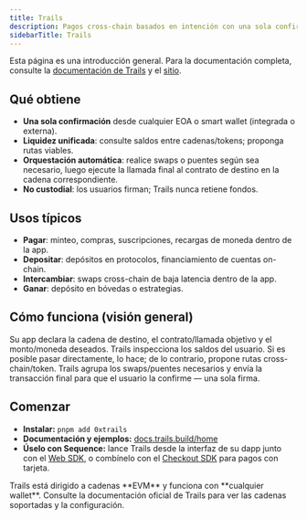 ```yaml
---
title: Trails
description: Pagos cross-chain basados en intención con una sola confirmación del usuario. Agregue liquidez del usuario entre cadenas y orqueste swaps/bridges automáticamente.
sidebarTitle: Trails
---
```


<Note>
  Esta página es una introducción general. Para la documentación completa, consulte la <a href="https://docs.trails.build/home">documentación de Trails</a> y el <a href="https://trails.build/">sitio</a>.
</Note>

## Qué obtiene

- **Una sola confirmación** desde cualquier EOA o smart wallet (integrada o externa).
- **Liquidez unificada**: consulte saldos entre cadenas/tokens; proponga rutas viables.
- **Orquestación automática**: realice swaps o puentes según sea necesario, luego ejecute la llamada final al contrato de destino en la cadena correspondiente.
- **No custodial**: los usuarios firman; Trails nunca retiene fondos.

## Usos típicos

- **Pagar**: minteo, compras, suscripciones, recargas de moneda dentro de la app.
- **Depositar**: depósitos en protocolos, financiamiento de cuentas on-chain.
- **Intercambiar**: swaps cross-chain de baja latencia dentro de la app.
- **Ganar**: depósito en bóvedas o estrategias.

## Cómo funciona (visión general)

<Steps>
  <Step title="Definir la intención">
    Su app declara la cadena de destino, el contrato/llamada objetivo y el monto/moneda deseados.
  </Step>

  <Step title="Inspeccionar y enrutar">
    Trails inspecciona los saldos del usuario. Si es posible pasar directamente, lo hace; de lo contrario, propone rutas cross-chain/token.
  </Step>

  <Step title="Orquestar y ejecutar">
    Trails agrupa los swaps/puentes necesarios y envía la transacción final para que el usuario la confirme — una sola firma.
  </Step>
</Steps>

## Comenzar

- **Instalar:** `pnpm add 0xtrails`
- **Documentación y ejemplos:** <a href="https://docs.trails.build/home">docs.trails.build/home</a>
- **Úselo con Sequence:** lance Trails desde la interfaz de su dapp junto con el <a href="/sdk/web/overview">Web SDK</a>, o combínelo con el <a href="/solutions/payments/checkout-sdk">Checkout SDK</a> para pagos con tarjeta.

<Info>
  Trails está dirigido a cadenas **EVM** y funciona con **cualquier wallet**. Consulte la documentación oficial de Trails para ver las cadenas soportadas y la configuración.
</Info>